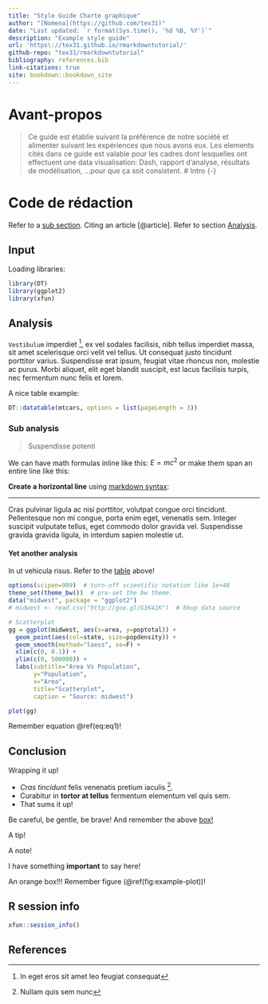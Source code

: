 ```yaml
---
title: "Style Guide Charte graphique"
author: "[Nomena](https://github.com/tex31)"
date: "Last updated: `r format(Sys.time(), '%d %B, %Y')`"
description: "Example style guide"
url: 'https\://tex31.github.io/rmarkdowntutorial/'
github-repo: "tex31/rmarkdowntutorial"
bibliography: references.bib
link-citations: true
site: bookdown::bookdown_site
---
```


# Avant-propos {-}

> Ce guide est établie suivant la préférence de notre société et alimenter suivant les expériences que nous avons eux. Les elements cités dans ce guide est valable pour les cadres dont lesquelles ont effectuent une data visualisation: Dash, rapport d'analyse, résultats de modélisation, ...pour que ça soit consistent.
# Intro {-}

# Code de rédaction {-}


Refer to a [sub section](#sub-analysis). 
Citing an article [@article]. 
Refer to section [Analysis].

## Input {-}

Loading libraries:
```r
library(DT)
library(ggplot2)
library(xfun)
```

## Analysis {-}

`Vestibulum` imperdiet ^[In eget eros sit amet leo feugiat consequat], ex vel sodales facilisis, nibh tellus imperdiet massa, sit amet scelerisque orci velit vel tellus. Ut consequat justo tincidunt porttitor varius. Suspendisse erat ipsum, feugiat vitae rhoncus non, molestie ac purus. Morbi aliquet, elit eget blandit suscipit, est lacus facilisis turpis, nec fermentum nunc felis et lorem.

:::{#Table1}
A nice table example:
:::

```r
DT::datatable(mtcars, options = list(pageLength = 3))
```

### Sub analysis {-}

> Suspendisse potenti

We can have math formulas inline like this: $E=mc^2$ or make them span an entire line like this:
\begin{equation} 
  f=\frac{a}{b+c}
  (\#eq:eq1)
\end{equation}

**Create a horizontal line** using [markdown syntax](https://commonmark.org/help/):

---

Cras pulvinar ligula ac nisi porttitor, volutpat congue orci tincidunt. Pellentesque non mi congue, porta enim eget, venenatis sem. Integer suscipit vulputate tellus, eget commodo dolor gravida vel. Suspendisse gravida gravida ligula, in interdum sapien molestie ut.

#### Yet another analysis {-}

:::{.blue-box}
In ut vehicula risus. 
Refer to the [table](#Table1) above!
:::

```r
options(scipen=999)  # turn-off scientific notation like 1e+48
theme_set(theme_bw())  # pre-set the bw theme.
data("midwest", package = "ggplot2")
# midwest <- read.csv("http://goo.gl/G1K41K")  # bkup data source

# Scatterplot
gg = ggplot(midwest, aes(x=area, y=poptotal)) + 
  geom_point(aes(col=state, size=popdensity)) + 
  geom_smooth(method="loess", se=F) + 
  xlim(c(0, 0.1)) + 
  ylim(c(0, 500000)) + 
  labs(subtitle="Area Vs Population", 
       y="Population", 
       x="Area", 
       title="Scatterplot", 
       caption = "Source: midwest")

plot(gg)
```

Remember equation \@ref(eq:eq1)!

## Conclusion {-}

:::{#box1 .green-box}
Wrapping it up!
:::

:::{#caution-text .caution}
- *Cras tincidunt* felis venenatis pretium iaculis ^[Nullam quis sem nunc]. 
- Curabitur in **tortor at tellus** fermentum elementum vel quis sem.
- That sums it up!
:::

:::{#warning-text .warning}
Be careful, be gentle, be brave! 
And remember the above [box!](#box1)
:::

:::{#tip-text .tip}
A tip!
:::

:::{#note-text .note}
A note!
:::

:::{#important-text .important}
I have something **important** to say here!
:::

:::{.orange-box}
An orange box!!! Remember figure (\@ref(fig:example-plot))!
:::

## R session info {-}

```r
xfun::session_info()
```

## References {-}
